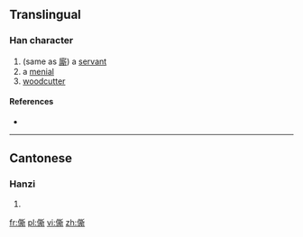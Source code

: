 ==Translingual==

===Han character===
{{Han char|rn=9|rad=人|as=12|sn=14|four=|canj=OTCL|ids=⿰亻斯}}

# (same as [[廝]]) a [[servant]]
# a [[menial]]
# [[woodcutter]]

====References====
* {{Han ref|kx=0117.280|hdz=10217.040|uh=348B|ud=13451}}

----

==Cantonese==

===Hanzi===
{{yue-hanzi|jyut=[[si1]]|y=si1}}

# {{defn|lang=yue|sort=人12}}

[[fr:㒋]]
[[pl:㒋]]
[[vi:㒋]]
[[zh:㒋]]